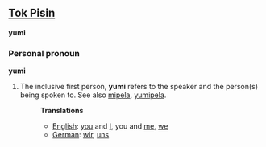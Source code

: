 ==[[Tok Pisin]]==
'''yumi'''

===Personal pronoun===
'''yumi'''

# The inclusive first person, '''yumi''' refers to the speaker and the person(s) being spoken to. See also [[mipela]], [[yumipela]].
#:'''Translations'''
#:*[[English]]: [[you]] and [[I]], you and [[me]], [[we]]
#:*[[German]]: [[wir]], [[uns]]